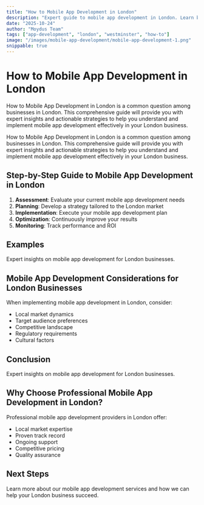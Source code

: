 ```yaml
---
title: "How to Mobile App Development in London"
description: "Expert guide to mobile app development in London. Learn best practices, pricing, and strategies for London businesses."
date: "2025-10-24"
author: "Moydus Team"
tags: ["app-development", "london", "westminster", "how-to"]
image: "/images/mobile-app-development/mobile-app-development-1.png"
snippable: true
---
```


# How to Mobile App Development in London

How to Mobile App Development in London is a common question among businesses in London. This comprehensive guide will provide you with expert insights and actionable strategies to help you understand and implement mobile app development effectively in your London business.

How to Mobile App Development in London is a common question among businesses in London. This comprehensive guide will provide you with expert insights and actionable strategies to help you understand and implement mobile app development effectively in your London business.

## Step-by-Step Guide to Mobile App Development in London

1. **Assessment**: Evaluate your current mobile app development needs
2. **Planning**: Develop a strategy tailored to the London market
3. **Implementation**: Execute your mobile app development plan
4. **Optimization**: Continuously improve your results
5. **Monitoring**: Track performance and ROI

## Examples

Expert insights on mobile app development for London businesses.

## Mobile App Development Considerations for London Businesses

When implementing mobile app development in London, consider:
- Local market dynamics
- Target audience preferences
- Competitive landscape
- Regulatory requirements
- Cultural factors

## Conclusion

Expert insights on mobile app development for London businesses.

## Why Choose Professional Mobile App Development in London?

Professional mobile app development providers in London offer:
- Local market expertise
- Proven track record
- Ongoing support
- Competitive pricing
- Quality assurance

## Next Steps

Learn more about our mobile app development services and how we can help your London business succeed.

<GeoCTA 
  city="London"
  service="Mobile App Development"
  ctaText="Get Started Today"
/>
